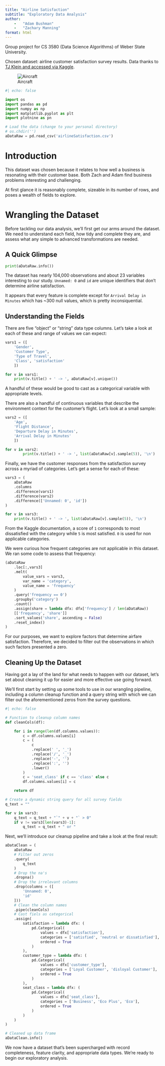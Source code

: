 ```yaml
---
title: "Airline Satisfaction"
subtitle: "Exploratory Data Analysis"
author: 
    -   "Adam Bushman"
    -   "Zachary Manning"
format: html
---
```


Group project for CS 3580 (Data Science Algorithms) of Weber State University.

Chosen dataset: airline customer satisfaction survey results. Data thanks to [TJ Klein and accessed via Kaggle](https://www.kaggle.com/datasets/teejmahal20/airline-passenger-satisfaction).

![Aircraft](https://storage.googleapis.com/kaggle-datasets-images/522275/959195/b0e445e8d51cbbb098917a006378d829/dataset-cover.png?t=2020-02-20-16-56-51)

```python
#| echo: false

import os
import pandas as pd
import numpy as np
import matplotlib.pyplot as plt
import plotnine as pn

# Load the data (change to your personal directory)
# os.chdir('')
aDataRaw = pd.read_csv('airlineSatisfaction.csv')

```

# Introduction

This dataset was chosen because it relates to how well a business is resonating with their customer base. Both Zach and Adam find business problems interesting and challenging.

At first glance it is reasonably complete, sizeable in its number of rows, and poses a wealth of fields to explore. 

# Wrangling the Dataset

Before tackling our data analysis, we'll first get our arms around the dataset. We need to understand each field, how tidy and complete they are, and assess what any simple to advanced transformations are needed.

## A Quick Glimpse

```python

print(aDataRaw.info())

```

The dataset has nearly 104,000 observations and about 23 variables interesting to our study. `Unnamed: 0` and `id` are unique identifiers that don't determine airline satisfaction.

It appears that every feature is complete except for `Arrival Delay in Minutes` which has ~300 null values, which is pretty inconsiquential.

## Understanding the Fields

There are five "object" or "string" data type columns. Let's take a look at each of these and range of values we can expect:

```python

vars1 = ([
    'Gender', 
    'Customer Type', 
    'Type of Travel', 
    'Class', 'satisfaction'
    ])

for v in vars1:
    print(v.title() + ' -> ', aDataRaw[v].unique())

```

A handful of these would be good to cast as a categorical variable with appropriate levels. 

There are also a handful of continuous variables that describe the environment context for the customer's flight. Let's look at a small sample:

```python

vars2 = ([
    'Age', 
    'Flight Distance', 
    'Departure Delay in Minutes', 
    'Arrival Delay in Minutes'
    ])

for v in vars2:
        print(v.title() + ' -> ', list(aDataRaw[v].sample(5)), '\n')

```

Finally, we have the customer responses from the satisfaction survey across a myriad of categories. Let's get a sense for each of these:

```python

vars3 = (
    aDataRaw
    .columns
    .difference(vars1)
    .difference(vars2)
    .difference(['Unnamed: 0', 'id'])
)

for v in vars3:
    print(v.title() + ' -> ', list(aDataRaw[v].sample(5)), '\n')

```

From the Kaggle documentation, a score of `1` corresponds to most dissatisfied with the category while `5` is most satisfied. `0` is used for non applicable categories.

We were curious how frequent categories are not applicable in this dataset. We ran some code to assess that frequency:

```python

(aDataRaw
    .loc[:,vars3]
    .melt(
        value_vars = vars3, 
        var_name = 'category', 
        value_name = 'frequency'
    )
    .query('frequency == 0')
    .groupby('category')
    .count()
    .assign(share = lambda dfx: dfx['frequency'] / len(aDataRaw))
    [['frequency', 'share']]
    .sort_values('share', ascending = False)
    .reset_index()
)

```

For our purposes, we want to explore factors that determine airfare satisfaction. Therefore, we decided to filter out the observations in which such factors presented a zero.

## Cleaning Up the Dataset

Having got a lay of the land for what needs to happen with our dataset, let's set about cleaning it up for easier and more effective use going forward.

We'll first start by setting up some tools to use in our wrangling pipeline, including a column cleanup function and a query string with which we can filter out the aforementioned zeros from the survey questions.

```python
#| echo: false

# Function to cleanup column names
def cleanCols(df):

    for i in range(len(df.columns.values)):
        c = df.columns.values[i]
        c = (
            c
            .replace(' ', '_')
            .replace('/', '_')
            .replace('-', '')
            .replace(':', '')
            .lower()
        )
        c = 'seat_class' if c == 'class' else c
        df.columns.values[i] = c

    return df

# Create a dynamic string query for all survey fields
q_text = ""

for v in vars3:
    q_text = q_text + "`" + v + "` > 0"
    if v != vars3[len(vars3)-1]:
        q_text = q_text + " or "

```

Next, we'll introduce our cleanup pipeline and take a look at the final result:

```python

aDataClean = (
    aDataRaw
    # Filter out zeros
    .query(
        q_text
    )
    # Drop the na's
    .dropna()
    # Drop the irrelevant columns
    .drop(columns = ([
        'Unnamed: 0', 
        'id'
    ]))
    # Clean the column names
    .pipe(cleanCols)
    # Cast fiels as categorical
    .assign(
        satisfaction = lambda dfx: (
            pd.Categorical(
                values = dfx['satisfaction'], 
                categories = ['satisfied', 'neutral or dissatisfied'], 
                ordered = True
            )
        ), 
        customer_type = lambda dfx: (
            pd.Categorical(
                values = dfx['customer_type'], 
                categories = ['Loyal Customer', 'disloyal Customer'], 
                ordered = True
            )
        ), 
        seat_class = lambda dfx: (
            pd.Categorical(
                values = dfx['seat_class'], 
                categories = ['Business', 'Eco Plus', 'Eco'], 
                ordered = True
            )
        )
    )
)

# Cleaned up data frame
aDataClean.info()

```

We now have a dataset that's been supercharged with record completeness, feature clarity, and appropriate data types. We're ready to begin our exploratory analysis.

